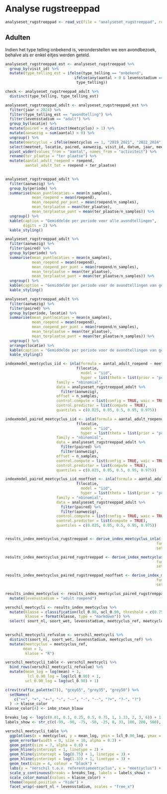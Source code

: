 # Analyse rugstreeppad

```r

analyseset_rugstreeppad <- read_vc(file = "analyseset_rugstreeppad", root = "../output/analyseset")

```

## Adulten

Indien het type telling onbekend is, veronderstellen we een avondbezoek, behalve als er enkel eitjes werden geteld.

```r
analyseset_rugstreeppad_est <- analyseset_rugstreeppad %>%
  group_by(visit_id) %>%
  mutate(type_telling_est = ifelse(type_telling == "onbekend",
                               ifelse(any(aantal > 0 & levensstadium == "ei"), "dagtelling", "avondtelling"),
                                type_telling))

check <- analyseset_rugstreeppad_adult %>%
  distinct(type_telling, type_telling_est)
```

```r
analyseset_rugstreeppad_adult <- analyseset_rugstreeppad_est %>%
  filter(jaar < 2024) %>%
  filter(type_telling_est == "avondtelling") %>%
  filter(levensstadium == "adult") %>%
  group_by(locatie) %>%
  mutate(paired = n_distinct(meetcyclus) > 1) %>%
  mutate(aanwezig = sum(aantal) > 0) %>%
  ungroup() %>%
  mutate(meetcyclus = ifelse(meetcyclus == 1, "2019_2021", "2022_2024")) %>%
  select(meetnet, locatie, paired, aanwezig, visit_id, datum, jaar, meetcyclus, periode, type_telling, n_samples, activiteit, aantal, soort_nl, soort_wet) %>%
  pivot_wider(values_from = "aantal", names_from = "activiteit") %>%
  rename(ter_plaatse = "ter plaatse") %>%
  mutate(aantal_adult_roepend = roepend,
         aantal_adult_tot = roepend + ter_plaatse)
  
```

```r
analyseset_rugstreeppad_adult %>%
  filter(aanwezig) %>%
  group_by(periode) %>%
  summarise(mean_puntlocaties = mean(n_samples),
            mean_roepend = mean(roepend),
            mean_roepend_per_punt = mean(roepend/n_samples),
            mean_terplaatse = mean(ter_plaatse),
            mean_terplaatse_punt = mean(ter_plaatse/n_samples)) %>%
  ungroup() %>%
  kable(caption = "Gemiddelde per periode voor alle avondtellingen",
        digits = 2) %>%
  kable_styling()
```

```r
analyseset_rugstreeppad_adult %>%
  filter(aanwezig) %>%
  filter(paired) %>%
  group_by(periode) %>%
  summarise(mean_puntlocaties = mean(n_samples),
            mean_roepend = mean(roepend),
            mean_roepend_per_punt = mean(roepend/n_samples),
            mean_terplaatse = mean(ter_plaatse),
            mean_terplaatse_punt = mean(ter_plaatse/n_samples)) %>%
  ungroup() %>% 
  kable(caption = "Gemiddelde per periode voor de avondtellingen van gepaarde locaties", digits = 2) %>%
  kable_styling()
```

```r
analyseset_rugstreeppad_adult %>%
  filter(aanwezig) %>%
  filter(paired) %>%
  group_by(periode, locatie) %>%
  summarise(mean_puntlocaties = mean(n_samples),
            mean_roepend = mean(roepend),
            mean_roepend_per_punt = mean(roepend/n_samples),
            mean_terplaatse = mean(ter_plaatse),
            mean_terplaatse_punt = mean(ter_plaatse/n_samples)) %>%
  ungroup() %>% 
  arrange(locatie) %>%
  kable(caption = "Gemiddelde per periode voor de avondtellingen van gepaarde locaties", digits = 2) %>%
  kable_styling()
```

```r
indexmodel_meetcyclus_iid <- inla(formula = aantal_adult_roepend ~ meetcyclus + 
                                f(locatie, 
                                  model = "iid", 
                                  hyper = list(theta = list(prior = "pc.prec", param = c(1, 0.05)))),
                       family = "nbinomial",
                       data = analyseset_rugstreeppad_adult %>%
                         filter(aanwezig),
                       offset = n_samples,
                       control.compute = list(config = TRUE, waic = TRUE),
                       control.predictor = list(compute = TRUE),
                       quantiles = c(0.025, 0.05, 0.5, 0.95, 0.975))

indexmodel_paired_meetcyclus_iid <- inla(formula = aantal_adult_roepend ~ meetcyclus + 
                                f(locatie, 
                                  model = "iid", 
                                  hyper = list(theta = list(prior = "pc.prec", param = c(1, 0.05)))),
                       family = "nbinomial",
                       data = analyseset_rugstreeppad_adult %>%
                         filter(paired) %>%
                         filter(aanwezig),
                       offset = n_samples,
                       control.compute = list(config = TRUE, waic = TRUE),
                       control.predictor = list(compute = TRUE),
                       quantiles = c(0.025, 0.05, 0.5, 0.95, 0.975))

indexmodel_paired_meetcyclus_iid_nooffset <- inla(formula = aantal_adult_roepend ~ meetcyclus + 
                                f(locatie, 
                                  model = "iid", 
                                  hyper = list(theta = list(prior = "pc.prec", param = c(1, 0.05)))),
                       family = "nbinomial",
                       data = analyseset_rugstreeppad_adult %>%
                         filter(paired) %>%
                         filter(aanwezig),
                       control.compute = list(config = TRUE, waic = TRUE),
                       control.predictor = list(compute = TRUE),
                       quantiles = c(0.025, 0.05, 0.5, 0.95, 0.975))


results_index_meetcyclus_rugstreeppad <- derive_index_meetcyclus_inla(indexmodel_nbinom_inla = indexmodel_meetcyclus_iid, 
                                                                    function_eval = function(...) {exp(meetcyclus2022_2024)}, 
                                                                    set_seed =  21354)

results_index_meetcyclus_paired_rugstreeppad <- derive_index_meetcyclus_inla(indexmodel_nbinom_inla = indexmodel_paired_meetcyclus_iid, 
                                                                    function_eval = function(...) {exp(meetcyclus2022_2024)}, 
                                                                    set_seed =  21354)

results_index_meetcyclus_paired_rugstreeppad_nooffset <- derive_index_meetcyclus_inla(indexmodel_nbinom_inla = indexmodel_paired_meetcyclus_iid_nooffset, 
                                                                    function_eval = function(...) {exp(meetcyclus2022_2024)}, 
                                                                    set_seed =  21354)
```

```r

results_index_meetcyclus <- results_index_meetcyclus_paired_rugstreeppad %>%
  mutate(levensstadium = "adult roepend")

verschil_meetcycli <- results_index_meetcyclus %>%
  mutate(klasse = classification(lcl_0.90, ucl_0.90, threshold = c(0.75, 1.33), reference = 1),
         klasse = format(klasse, type = "markdown")) %>%
  select( soort_nl, soort_wet, levensstadium, meetcyclus_ref, meetcyclus, klasse, mean, lcl_0.90, ucl_0.90) 
  
```

```r
verschil_meetcycli_refvalue <- verschil_meetcycli %>%
  distinct(soort_nl, soort_wet, levensstadium, meetcyclus_ref) %>%
  mutate(meetcyclus = meetcyclus_ref,
        mean = 1,
         klasse = "R") 

verschil_meetcycli_table <- verschil_meetcycli %>%
  bind_rows(verschil_meetcycli_refvalue) %>%
  mutate(mean_log = log(mean) + 1,
          lcl_0.90_log = log(lcl_0.90) + 1,
         ucl_0.90_log = log(ucl_0.90) + 1)

```


```r
c(rev(traffic_palette(7)), "grey65", "grey35", "grey50") %>%
  setNames(
    c("++", "+", "+~", "~", "-~", "-", "--", "?+", "?-", "?")
  ) -> klasse_color
klasse_color[4] <- inbo_steun_blauw

breaks_log <- log(c(0.01, 0.1, 0.25, 0.5, 0.75, 1, 1.33, 2, 3, 6)) + 1
labels_show <- str_c(c(-99, -90, -75, -50, -25, 0, 33, 100, 200, 500), " %")

verschil_meetcycli_table %>%
  ggplot(aes(x = meetcyclus, y = mean_log, ymin = lcl_0.90_log, ymax = ucl_0.90_log, label = klasse)) +
  geom_errorbar(width = 0, size = 10, alpha = 0.3) +
  geom_point(size = 7, alpha = 0.6) +
  geom_hline(yintercept = 1, linetype = 2) +
  geom_hline(yintercept = log(0.75) + 1, linetype = 3) +
  geom_hline(yintercept = log(1.33) + 1, linetype = 3) +
  geom_text(size = 4, colour = "black") +
  labs(y = "Verschil t.o.v. referentiemeetcyclus", x = "meetcyclus") +
  scale_y_continuous(breaks = breaks_log, labels = labels_show) +
  scale_color_manual(values = klasse_color) +
  theme(legend.position = "hide") +
  facet_wrap(~soort_nl + levensstadium, scales = "free_x")
```
